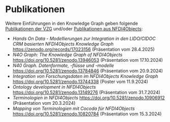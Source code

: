 # Publikationen {#sec-pubs}

Weitere Einführungen in den Knowledge Graph geben folgende [Publikationen der VZG](https://zenodo.org/communities/vzg/records) und/oder [Publikationen aus NFDI4Objects](https://zenodo.org/communities/nfdi4objects/records):

- *Hands On Data - Modellierungen zur Integration in den LIDO/CIDOC CRM basierten NFDI4Objects Knowledge Graph*
  <https://zenodo.org/records/17023156>
  (Präsentation vom 28.4.2025)
- *N4O Graph: The Knowledge Graph of NFDI4Objects*
  <https://doi.org/10.5281/zenodo.13946053>
  (Präsentation vom 17.10.2024)
- *N40 Graph. Datenformate, -flüsse und -modelle*
   <https://doi.org/10.5281/zenodo.13784846>
  (Präsentation vom 20.9.2024)
- *Integration von Forschungsdaten im NFDI4Objects Knowledge Graph*
  <https://doi.org/10.5281/zenodo.13744338>
  (Poster vom 11.9.2024)
- *Ontology development in NFDI4Objects*
  <https://doi.org/10.5281/zenodo.13149276>
  (Präsentation vom 31.7.2024)
- *Terminologien in NFDI4Objects*
  <https://doi.org/10.5281/zenodo.10906912>
  (Präsentation vom 20.3.2024)
- *Mapping von Terminologien mit Cocoda für NFDI4Objects*
  <https://doi.org/10.5281/zenodo.10820784>
  (Präsentation vom 15.3.2024)

